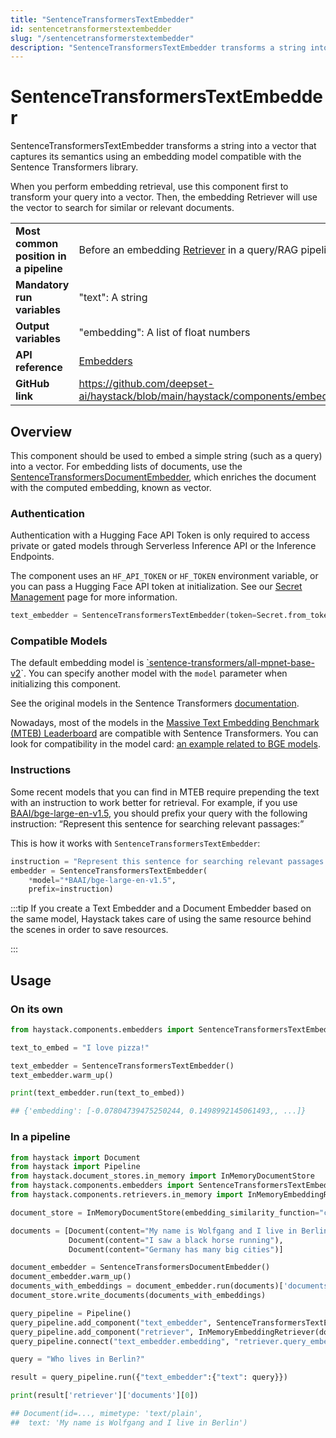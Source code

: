 ```yaml
---
title: "SentenceTransformersTextEmbedder"
id: sentencetransformerstextembedder
slug: "/sentencetransformerstextembedder"
description: "SentenceTransformersTextEmbedder transforms a string into a vector that captures its semantics using an embedding model compatible with the Sentence Transformers library."
---
```


# SentenceTransformersTextEmbedder

SentenceTransformersTextEmbedder transforms a string into a vector that captures its semantics using an embedding model compatible with the Sentence Transformers library.

When you perform embedding retrieval, use this component first to transform your query into a vector. Then, the embedding Retriever will use the vector to search for similar or relevant documents.

|                                        |                                                                                                                         |
| :------------------------------------- | :---------------------------------------------------------------------------------------------------------------------- |
| **Most common position in a pipeline** | Before an embedding [Retriever](../retrievers.mdx)  in a query/RAG pipeline                                              |
| **Mandatory run variables**            | "text": A string                                                                                                        |
| **Output variables**                   | "embedding": A list of float numbers                                                                                    |
| **API reference**                      | [Embedders](/reference/embedders-api)                                                                                          |
| **GitHub link**                        | https://github.com/deepset-ai/haystack/blob/main/haystack/components/embedders/sentence_transformers_text_embedder.py |

## Overview

This component should be used to embed a simple string (such as a query) into a vector. For embedding lists of documents, use the [SentenceTransformersDocumentEmbedder](sentencetransformersdocumentembedder.mdx), which enriches the document with the computed embedding, known as vector.

### Authentication

Authentication with a Hugging Face API Token is only required to access private or gated models through Serverless Inference API or the Inference Endpoints.

The component uses an `HF_API_TOKEN` or `HF_TOKEN` environment variable, or you can pass a Hugging Face API token at initialization. See our [Secret Management](../../concepts/secret-management.mdx) page for more information.

```python
text_embedder = SentenceTransformersTextEmbedder(token=Secret.from_token("<your-api-key>"))
```

### Compatible Models

The default embedding model is [\`sentence-transformers/all-mpnet-base-v2](https://huggingface.co/sentence-transformers/all-mpnet-base-v2)\`. You can specify another model with the `model` parameter when initializing this component.

See the original models in the Sentence Transformers [documentation](https://www.sbert.net/docs/pretrained_models.html).

Nowadays, most of the models in the [Massive Text Embedding Benchmark (MTEB) Leaderboard](https://huggingface.co/spaces/mteb/leaderboard) are compatible with Sentence Transformers.
You can look for compatibility in the model card: [an example related to BGE models](https://huggingface.co/BAAI/bge-large-en-v1.5#using-sentence-transformers).

### Instructions

Some recent models that you can find in MTEB require prepending the text with an instruction to work better for retrieval.
For example, if you use [BAAI/bge-large-en-v1.5](https://huggingface.co/BAAI/bge-large-en-v1.5#model-list), you should prefix your query with the following instruction: “Represent this sentence for searching relevant passages:”

This is how it works with `SentenceTransformersTextEmbedder`:

```python
instruction = "Represent this sentence for searching relevant passages:"
embedder = SentenceTransformersTextEmbedder(
	*model="*BAAI/bge-large-en-v1.5",
	prefix=instruction)
```

:::tip
If you create a Text Embedder and a Document Embedder based on the same model, Haystack takes care of using the same resource behind the scenes in order to save resources.

:::

## Usage

### On its own

```python
from haystack.components.embedders import SentenceTransformersTextEmbedder

text_to_embed = "I love pizza!"

text_embedder = SentenceTransformersTextEmbedder()
text_embedder.warm_up()

print(text_embedder.run(text_to_embed))

## {'embedding': [-0.07804739475250244, 0.1498992145061493,, ...]}
```

### In a pipeline

```python
from haystack import Document
from haystack import Pipeline
from haystack.document_stores.in_memory import InMemoryDocumentStore
from haystack.components.embedders import SentenceTransformersTextEmbedder, SentenceTransformersDocumentEmbedder
from haystack.components.retrievers.in_memory import InMemoryEmbeddingRetriever

document_store = InMemoryDocumentStore(embedding_similarity_function="cosine")

documents = [Document(content="My name is Wolfgang and I live in Berlin"),
             Document(content="I saw a black horse running"),
             Document(content="Germany has many big cities")]

document_embedder = SentenceTransformersDocumentEmbedder()
document_embedder.warm_up()
documents_with_embeddings = document_embedder.run(documents)['documents']
document_store.write_documents(documents_with_embeddings)

query_pipeline = Pipeline()
query_pipeline.add_component("text_embedder", SentenceTransformersTextEmbedder())
query_pipeline.add_component("retriever", InMemoryEmbeddingRetriever(document_store=document_store))
query_pipeline.connect("text_embedder.embedding", "retriever.query_embedding")

query = "Who lives in Berlin?"

result = query_pipeline.run({"text_embedder":{"text": query}})

print(result['retriever']['documents'][0])

## Document(id=..., mimetype: 'text/plain',
##  text: 'My name is Wolfgang and I live in Berlin')
```
